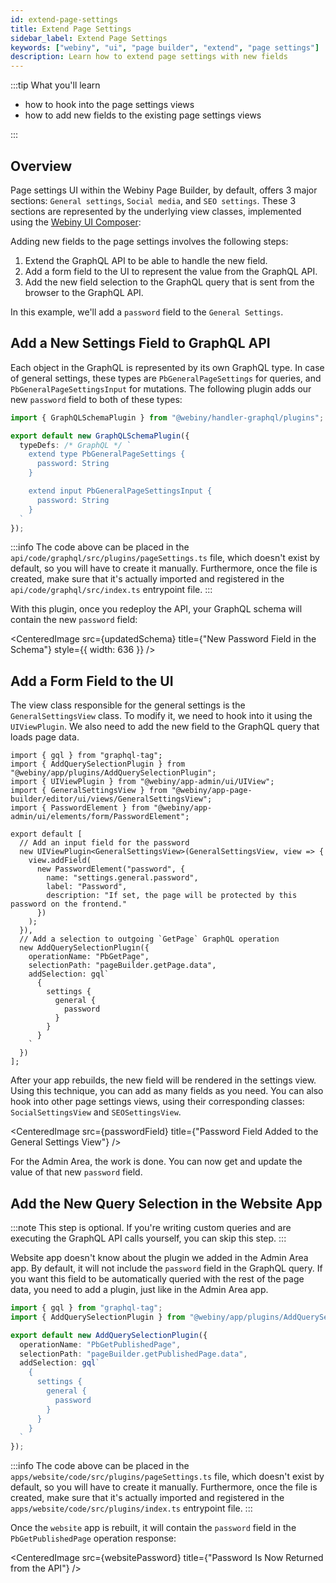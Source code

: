 ```yaml
---
id: extend-page-settings
title: Extend Page Settings
sidebar_label: Extend Page Settings
keywords: ["webiny", "ui", "page builder", "extend", "page settings"]
description: Learn how to extend page settings with new fields
---
```



:::tip What you'll learn

- how to hook into the page settings views
- how to add new fields to the existing page settings views

:::

## Overview

Page settings UI within the Webiny Page Builder, by default, offers 3 major sections: `General settings`, `Social media`, and `SEO settings`. These 3 sections are represented by the underlying view classes, implemented using the [Webiny UI Composer](/docs/key-topics/ui-composer/introduction):

Adding new fields to the page settings involves the following steps:

1. Extend the GraphQL API to be able to handle the new field.
2. Add a form field to the UI to represent the value from the GraphQL API.
3. Add the new field selection to the GraphQL query that is sent from the browser to the GraphQL API.

In this example, we'll add a `password` field to the `General Settings`.

## Add a New Settings Field to GraphQL API

Each object in the GraphQL is represented by its own GraphQL type. In case of general settings, these types are `PbGeneralPageSettings` for queries, and `PbGeneralPageSettingsInput` for mutations. The following plugin adds our new `password` field to both of these types:

```ts title="api/code/graphql/src/plugins/pageSettings.ts"
import { GraphQLSchemaPlugin } from "@webiny/handler-graphql/plugins";

export default new GraphQLSchemaPlugin({
  typeDefs: /* GraphQL */ `
    extend type PbGeneralPageSettings {
      password: String
    }

    extend input PbGeneralPageSettingsInput {
      password: String
    }
  `
});
```

:::info
The code above can be placed in the `api/code/graphql/src/plugins/pageSettings.ts` file, which doesn't exist by default, so you will have to create it manually. Furthermore, once the file is created, make sure that it's actually imported and registered in the `api/code/graphql/src/index.ts` entrypoint file.
:::

With this plugin, once you redeploy the API, your GraphQL schema will contain the new `password` field:

<CenteredImage
  src={updatedSchema}
  title={"New Password Field in the Schema"}
  style={{ width: 636 }}
/>

## Add a Form Field to the UI

The view class responsible for the general settings is the `GeneralSettingsView` class. To modify it, we need to hook into it using the `UIViewPlugin`. We also need to add the new field to the GraphQL query that loads page data.

```tsx title="apps/admin/code/src/plugins/pageSettings.ts"
import { gql } from "graphql-tag";
import { AddQuerySelectionPlugin } from "@webiny/app/plugins/AddQuerySelectionPlugin";
import { UIViewPlugin } from "@webiny/app-admin/ui/UIView";
import { GeneralSettingsView } from "@webiny/app-page-builder/editor/ui/views/GeneralSettingsView";
import { PasswordElement } from "@webiny/app-admin/ui/elements/form/PasswordElement";

export default [
  // Add an input field for the password
  new UIViewPlugin<GeneralSettingsView>(GeneralSettingsView, view => {
    view.addField(
      new PasswordElement("password", {
        name: "settings.general.password",
        label: "Password",
        description: "If set, the page will be protected by this password on the frontend."
      })
    );
  }),
  // Add a selection to outgoing `GetPage` GraphQL operation
  new AddQuerySelectionPlugin({
    operationName: "PbGetPage",
    selectionPath: "pageBuilder.getPage.data",
    addSelection: gql`
      {
        settings {
          general {
            password
          }
        }
      }
    `
  })
];
```

After your app rebuilds, the new field will be rendered in the settings view. Using this technique, you can add as many fields as you need. You can also hook into other page settings views, using their corresponding classes: `SocialSettingsView` and `SEOSettingsView`.

<CenteredImage src={passwordField} title={"Password Field Added to the General Settings View"} />

For the Admin Area, the work is done. You can now get and update the value of that new `password` field.

## Add the New Query Selection in the Website App

:::note
This step is optional. If you're writing custom queries and are executing the GraphQL API calls yourself, you can skip this step.
:::

Website app doesn't know about the plugin we added in the Admin Area app. By default, it will not include the `password` field in the GraphQL query. If you want this field to be automatically queried with the rest of the page data, you need to add a plugin, just like in the Admin Area app.

```ts title="apps/website/code/src/plugins/pageSettings.ts"
import { gql } from "graphql-tag";
import { AddQuerySelectionPlugin } from "@webiny/app/plugins/AddQuerySelectionPlugin";

export default new AddQuerySelectionPlugin({
  operationName: "PbGetPublishedPage",
  selectionPath: "pageBuilder.getPublishedPage.data",
  addSelection: gql`
    {
      settings {
        general {
          password
        }
      }
    }
  `
});
```

:::info
The code above can be placed in the `apps/website/code/src/plugins/pageSettings.ts` file, which doesn't exist by default, so you will have to create it manually. Furthermore, once the file is created, make sure that it's actually imported and registered in the `apps/website/code/src/plugins/index.ts` entrypoint file.
:::

Once the `website` app is rebuilt, it will contain the `password` field in the `PbGetPublishedPage` operation response:

<CenteredImage src={websitePassword} title={"Password Is Now Returned from the API"} />

